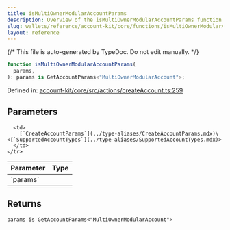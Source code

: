 ```yaml
---
title: isMultiOwnerModularAccountParams
description: Overview of the isMultiOwnerModularAccountParams function
slug: wallets/reference/account-kit/core/functions/isMultiOwnerModularAccountParams
layout: reference
---
```


{/* This file is auto-generated by TypeDoc. Do not edit manually. */}

```ts
function isMultiOwnerModularAccountParams(
  params,
): params is GetAccountParams<"MultiOwnerModularAccount">;
```

Defined in: [account-kit/core/src/actions/createAccount.ts:259](https://github.com/alchemyplatform/aa-sdk/blob/dc58c113ff1eeb06d4b3f76c505cbbaad47db8fc/account-kit/core/src/actions/createAccount.ts#L259)

## Parameters

<table>
  <thead>
    <tr>
      <th align="left">Parameter</th>
      <th align="left">Type</th>
    </tr>
  </thead>

  <tbody>
    <tr>
      <td>
        `params`
      </td>

      <td>
        [`CreateAccountParams`](../type-aliases/CreateAccountParams.mdx)\<[`SupportedAccountTypes`](../type-aliases/SupportedAccountTypes.mdx)>
      </td>
    </tr>

  </tbody>
</table>

## Returns

`params is GetAccountParams<"MultiOwnerModularAccount">`
